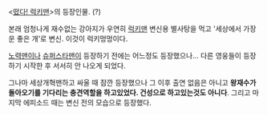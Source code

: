 <[[떴다! 럭키맨]]>의 등장인물. (?)

본래 엄청나게 재수없는 강아지가 우연히 [[럭키맨]] 변신용 별사탕을 먹고 '세상에서 가장 운 좋은 개'로 변신. 이것이 럭키멍멍이다.

[[노력맨]]이나 [[슈퍼스타맨]]이 등장하기 전에는 어느정도 등장했으나... 다른 영웅들이 등장하기 시작한 후 서서히 안 나오게 되었다.

그나마 세상개혁맨하고 싸울 때 잠깐 등장했으나 그 이후 출연 없음은 아니고 '''왕재수가 돌아오기를 기다리는 충견역할을 하고있었다. 건성으로 하고있는것도 아니다'''. 그리고 마지막 에피소드 때는 변신 전의 모습으로 등장했다.
